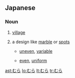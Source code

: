 ==Japanese==
===Noun===
{{ja-noun|h|rom=mura}}

# {{ja-def|村}} [[village]]
# {{ja-def|斑}} a design like [[marble]] or [[spot]]s 
#*{{ja-def|むらのある}} [[uneven]], [[variable]]
#*{{ja-def|むらのない}} [[even]], [[uniform]]

[[ast:むら]]
[[lo:むら]]
[[lt:むら]]
[[tr:むら]]